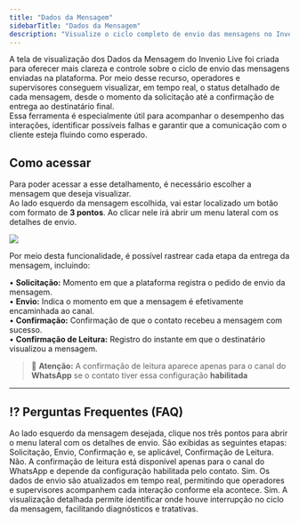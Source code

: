 ```yaml
---
title: "Dados da Mensagem"
sidebarTitle: "Dados da Mensagem"
description: "Visualize o ciclo completo de envio das mensagens no Invenio Live, desde a solicitação até a confirmação de leitura, com total clareza e rastreabilidade."
---
```


A tela de visualização dos Dados da Mensagem do Invenio Live foi criada para oferecer mais clareza e controle sobre o ciclo de envio das
 mensagens enviadas na plataforma. Por meio desse recurso, operadores e supervisores conseguem visualizar, em tempo real, o status detalhado de cada mensagem, desde o momento da 
solicitação até a confirmação de entrega ao destinatário final.  
Essa ferramenta é especialmente útil para acompanhar o desempenho das interações, identificar possíveis falhas e garantir que a comunicação com o cliente
esteja fluindo como esperado.

## Como acessar

Para poder acessar a esse detalhamento, é necessário escolher a mensagem que deseja visualizar.  
Ao lado esquerdo da mensagem escolhida, vai estar localizado um botão com formato de **3 pontos**. Ao clicar nele irá abrir um menu
lateral com os detalhes de envio.

<img src="https://robbublob.blob.core.windows.net/docs/invenio-live/dadosmensagem1.png"/> 

Por meio desta funcionalidade, é possível rastrear cada etapa da entrega da mensagem, incluindo:

• **Solicitação:** Momento em que a plataforma registra o pedido de envio da mensagem.  
• **Envio:** Indica o momento em que a mensagem é efetivamente encaminhada ao canal.  
• **Confirmação:** Confirmação de que o contato recebeu a mensagem com sucesso.  
• **Confirmação de Leitura:** Registro do instante em que o destinatário visualizou a mensagem.
> 📌 **Atenção:** A confirmação de leitura aparece apenas para o canal do **WhatsApp** se o contato tiver essa configuração **habilitada** 



---

## ⁉️ Perguntas Frequentes (FAQ)

<AccordionGroup>
  <Accordion title="Onde posso visualizar os dados da mensagem no Invenio Live?">
    Ao lado esquerdo da mensagem desejada, clique nos três pontos para abrir o menu lateral com os detalhes de envio.
  </Accordion>
  <Accordion title="Quais são as etapas exibidas nos dados da mensagem?">
    São exibidas as seguintes etapas: Solicitação, Envio, Confirmação e, se aplicável, Confirmação de Leitura.
  </Accordion>
  <Accordion title="A confirmação de leitura está disponível para todos os canais?">
    Não. A confirmação de leitura está disponível apenas para o canal do WhatsApp e depende da configuração habilitada pelo contato.
  </Accordion>
  <Accordion title="Essa funcionalidade é em tempo real?">
    Sim. Os dados de envio são atualizados em tempo real, permitindo que operadores e supervisores acompanhem cada interação conforme ela acontece.
  </Accordion>
  <Accordion title="É possível identificar falhas no envio da mensagem com esse recurso?">
    Sim. A visualização detalhada permite identificar onde houve interrupção no ciclo da mensagem, facilitando diagnósticos e tratativas.
  </Accordion>
</AccordionGroup>
